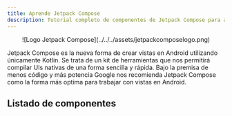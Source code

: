 ```yaml
---
title: Aprende Jetpack Compose
description: Tutorial completo de componentes de Jetpack Compose para aprender desde cero en español.
---
```



<center>![Logo Jetpack Compose](../../../assets/jetpackcomposelogo.png)</center>

Jetpack Compose es la nueva forma de crear vistas en Android utilizando únicamente Kotlin. Se trata de un kit de herramientas que nos permitirá compilar UIs nativas de una forma sencilla y rápida. Bajo la premisa de menos código y más potencia Google nos recomienda Jetpack Compose como la forma más optima para trabajar con vistas en Android.

## Listado de componentes

<CardGrid>
  <ExpandLinkCard
    title="App Bars"
    description="Barras de herramientas que proporcionan funciones de naveción y acciones."
    href="/app-bars/bottom-app-bar/"
    imagePath="../../src/assets/appbars/bottomappbar/bottomappbar-header-material-3.png"
  />
  <ExpandLinkCard
    title="Badges"
    description="La forma de representar notificaciones en Android."
    href="/badges/badge/"
    imagePath="../../src/assets/badges/badge/badge-header-material-3.png"
  />
  <ExpandLinkCard
    title="Buttons"
    description="Componentes para realizar acciones."
    href="/buttons/button/"
    imagePath="../../src/assets/buttons/button/button-header-material-3.png"
  />
  <ExpandLinkCard
    title="Cards"
    description="Representan información de una forma estructurada y organizada."
    href="/cards/card/"
    imagePath=""
  />
  <ExpandLinkCard
    title="Carousel"
    description="Permiten al usuario desplazar información horizontal o verticalmente."
    href="/carousel/carousel/"
    imagePath=""
  />
  <ExpandLinkCard
    title="Checkbox"
    description="Elementos interactivos para marcar o desmarcar una opción."
    href="/checkbox/checkbox/"
    imagePath=""
  />
  <ExpandLinkCard
    title="Chips"
    description="Vistas compactas que representan acciones o información específica."
    href="/chips/assist-chip/"
    imagePath="../../src/assets/chip/assist-chip/chip-assist-material-3-example.webp"
  />
  <ExpandLinkCard
    title="Pickers"
    description="Permiten al usuario seleccionar un valor entre un conjunto predefinido."
    href="/pickers/date-picker/"
    imagePath=""
  />
  <ExpandLinkCard
    title="Dialogs"
    description="Ventanas emergentes para mostrar información adicional."
    href="/dialogs/alert-dialog/"
    imagePath="../../src/assets/alertDialog/alertDialog-header-ExampleMaterial3.webp"
  />
  <ExpandLinkCard
    title="Dividers"
    description="Separador visual para delimitar elementos."
    href="/divider/divider/"
    imagePath=""
  />
  <ExpandLinkCard
    title="Lists"
    description="Listados horizontales o verticales que muestran información de una forma optimizada."
    href="/lists/lazy-column/"
    imagePath=""
  />
  <ExpandLinkCard
    title="Menus"
    description="Proporcionan listas de acciones predeterminadas."
    href="/menus/dropdown-menu-item/"
    imagePath=""
  />
  <ExpandLinkCard
    title="Progress Indicators"
    description="Elementos que notifican al usuario que se está realizando una acción."
    href="/progress-indicator/circular-progress-indicator/"
    imagePath=""
  />
  <ExpandLinkCard
    title="Sheets"
    description="Listas de acciones predeterminadas de una manera modal."
    href="/sheets/bottom-sheet/"
    imagePath=""
  />
  <ExpandLinkCard
    title="Sliders"
    description="Controles deslizantes que permiten al usuario seleccionar un valor entre un determinado rango."
    href="/sliders/section-slider/"
    imagePath=""
  />
  <ExpandLinkCard
    title="Snackbars"
    description="Proporcionan mensajes breves y temporales."
    href="/snackbar/snackbar/"
    imagePath=""
  />
  <ExpandLinkCard
    title="Switch"
    description="Componentes de estado que permiten alternan entre ON y OFF."
    href="/switch/switch/"
    imagePath="../../src/assets/switch/switch-header.webp"
  />
  <ExpandLinkCard
    title="Tabs"
    description="Organizar el contenido de las vistas en diferentes pantallas desde un mismo lugar."
    href="/tabs/tab/"
    imagePath="../../src/assets/tab/tab-header.webp"
  />
  <ExpandLinkCard
    title="Texts"
    description="Componente principal para mostrar textos en las vistas."
    href="/text/text/"
    imagePath=""
  />
  <ExpandLinkCard
    title="Texts Fields"
    description="Permiten al usuario ingresar y editar textos en las aplicaciones."
    href="/text-fields/text-field/"
    imagePath=""
  />
  <ExpandLinkCard
    title="Tooltips"
    description="Cuadro informativo usados habitualmente a modo de tutorial."
    href="/tooltips/plain-tooltip/"
    imagePath=""
  />
</CardGrid>
